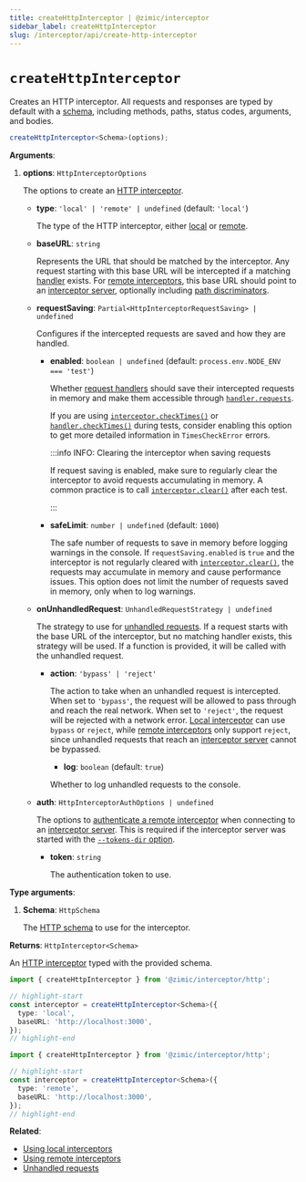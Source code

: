 ```yaml
---
title: createHttpInterceptor | @zimic/interceptor
sidebar_label: createHttpInterceptor
slug: /interceptor/api/create-http-interceptor
---
```



# `createHttpInterceptor`

Creates an HTTP interceptor. All requests and responses are typed by default with a
[schema](/docs/zimic-http/guides/1-schemas.md), including methods, paths, status codes, arguments, and bodies.

```ts
createHttpInterceptor<Schema>(options);
```

**Arguments**:

1. **options**: `HttpInterceptorOptions`

   The options to create an [HTTP interceptor](/docs/zimic-interceptor/api/2-http-interceptor.md).

   - **type**: `'local' | 'remote' | undefined` (default: `'local'`)

     The type of the HTTP interceptor, either
     [local](https://zimic.dev/docs/interceptor/guides/http/1-local-http-interceptors.md) or
     [remote](https://zimic.dev/docs/interceptor/guides/http/2-remote-http-interceptors.md).

   - **baseURL**: `string`

     Represents the URL that should be matched by the interceptor. Any request starting with this base URL will be
     intercepted if a matching [handler](https://zimic.dev/docs/interceptor/api/http-request-handler) exists. For
     [remote interceptors](https://zimic.dev/docs/interceptor/guides/http/remote-interceptors), this base URL should
     point to an [interceptor server](https://zimic.dev/docs/interceptor/cli/server), optionally including
     [path discriminators](/docs/zimic-interceptor/guides/http/2-remote-http-interceptors.md#path-discriminators).

   - **requestSaving**: `Partial<HttpInterceptorRequestSaving> | undefined`

     Configures if the intercepted requests are saved and how they are handled.

     - **enabled**: `boolean | undefined` (default: `process.env.NODE_ENV === 'test'`)

       Whether [request handlers](https://zimic.dev/docs/interceptor/api/http-request-handler) should save their
       intercepted requests in memory and make them accessible through
       [`handler.requests`](https://zimic.dev/docs/interceptor/api/http-request-handler#handlerrequests).

       If you are using
       [`interceptor.checkTimes()`](https://zimic.dev/docs/interceptor/api/http-interceptor#interceptorchecktimes) or
       [`handler.checkTimes()`](https://zimic.dev/docs/interceptor/api/http-request-handler#handlerchecktimes) during
       tests, consider enabling this option to get more detailed information in `TimesCheckError` errors.

       :::info INFO: <span>Clearing the interceptor when saving requests</span>

       If request saving is enabled, make sure to regularly clear the interceptor to avoid requests accumulating in
       memory. A common practice is to call
       [`interceptor.clear()`](https://zimic.dev/docs/interceptor/api/http-interceptor#interceptorclear) after each
       test.

       :::

     - **safeLimit**: `number | undefined` (default: `1000`)

       The safe number of requests to save in memory before logging warnings in the console. If `requestSaving.enabled`
       is `true` and the interceptor is not regularly cleared with
       [`interceptor.clear()`](https://zimic.dev/docs/interceptor/api/http-interceptor#interceptorclear), the requests
       may accumulate in memory and cause performance issues. This option does not limit the number of requests saved in
       memory, only when to log warnings.

   - **onUnhandledRequest**: `UnhandledRequestStrategy | undefined`

     The strategy to use for [unhandled requests](/docs/zimic-interceptor/guides/http/8-unhandled-requests.md). If a
     request starts with the base URL of the interceptor, but no matching handler exists, this strategy will be used. If
     a function is provided, it will be called with the unhandled request.

     - **action**: `'bypass' | 'reject'`

       The action to take when an unhandled request is intercepted. When set to `'bypass'`, the request will be allowed
       to pass through and reach the real network. When set to `'reject'`, the request will be rejected with a network
       error. [Local interceptor](https://zimic.dev/docs/interceptor/guides/http/local-interceptors) can use `bypass` or
       `reject`, while [remote interceptors](https://zimic.dev/docs/interceptor/guides/http/remote-interceptors) only
       support `reject`, since unhandled requests that reach an
       [interceptor server](https://zimic.dev/docs/interceptor/cli/server) cannot be bypassed.

       - **log**: `boolean` (default: `true`)

       Whether to log unhandled requests to the console.

   - **auth**: `HttpInterceptorAuthOptions | undefined`

     The options to
     [authenticate a remote interceptor](https://zimic.dev/docs/interceptor/guides/http/remote-interceptors#interceptor-server-authentication)
     when connecting to an [interceptor server](/docs/zimic-interceptor/cli/1-server.md). This is required if the
     interceptor server was started with the
     [`--tokens-dir` option](/docs/zimic-interceptor/cli/1-server.md#zimic-interceptor-server-start).

     - **token**: `string`

       The authentication token to use.

**Type arguments**:

1. **Schema**: `HttpSchema`

   The [HTTP schema](/docs/zimic-http/guides/1-schemas.md) to use for the interceptor.

**Returns**: `HttpInterceptor<Schema>`

An [HTTP interceptor](/docs/zimic-interceptor/api/2-http-interceptor.md) typed with the provided schema.

<Tabs groupId="zimic-http-interceptor-type">
  <TabItem value="local" label="Local interceptor">

```ts
import { createHttpInterceptor } from '@zimic/interceptor/http';

// highlight-start
const interceptor = createHttpInterceptor<Schema>({
  type: 'local',
  baseURL: 'http://localhost:3000',
});
// highlight-end
```

  </TabItem>

  <TabItem value="remote" label="Remote interceptor">

```ts
import { createHttpInterceptor } from '@zimic/interceptor/http';

// highlight-start
const interceptor = createHttpInterceptor<Schema>({
  type: 'remote',
  baseURL: 'http://localhost:3000',
});
// highlight-end
```

  </TabItem>
</Tabs>

**Related**:

- [Using local interceptors](/docs/zimic-interceptor/guides/http/1-local-http-interceptors.md)
- [Using remote interceptors](/docs/zimic-interceptor/guides/http/2-remote-http-interceptors.md)
- [Unhandled requests](/docs/zimic-interceptor/guides/http/8-unhandled-requests.md)
